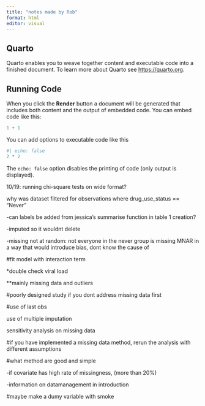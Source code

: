 ```yaml
---
title: "notes made by Rob"
format: html
editor: visual
---
```


## Quarto

Quarto enables you to weave together content and executable code into a finished document. To learn more about Quarto see <https://quarto.org>.

## Running Code

When you click the **Render** button a document will be generated that includes both content and the output of embedded code. You can embed code like this:

```r
1 + 1
```

You can add options to executable code like this

```r
#| echo: false
2 * 2
```

The `echo: false` option disables the printing of code (only output is displayed).

10/19: running chi-square tests on wide format?

why was dataset filtered for observations where drug_use_status == "Never"

-can labels be added from jessica's summarise function in table 1 creation?

-imputed so it wouldnt delete

-missing not at random: not everyone in the never group is missing MNAR in a way that would introduce bias, dont know the cause of

#fit model with interaction term

\*double check viral load

\*\*mainly missing data and outliers

#poorly designed study if you dont address missing data first

#use of last obs

use of multiple imputation

sensitivity analysis on missing data

#if you have implemented a missing data method, rerun the analysis with different assumptions

#what method are good and simple

-if covariate has high rate of missingness, (more than 20%)

-information on datamanagement in introduction

#maybe make a dumy variable with smoke
